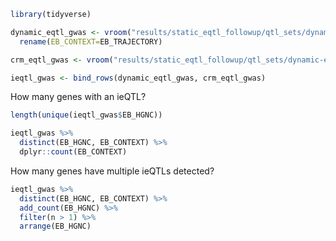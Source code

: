 ```r
library(tidyverse)
```

```r
dynamic_eqtl_gwas <- vroom("results/static_eqtl_followup/qtl_sets/dynamic-eqtls/opentargets_overlap/dynamic-signif_variant_gene_pairs.gtex_removed.opentargets_overlap.tagged_gtex_removed.bed") %>%
  rename(EB_CONTEXT=EB_TRAJECTORY)

crm_eqtl_gwas <- vroom("results/static_eqtl_followup/qtl_sets/dynamic-eqtls/opentargets_overlap/crm-all-signif_variant_gene_pairs.gtex_removed.opentargets_overlap.tagged_gtex_removed.bed")

ieqtl_gwas <- bind_rows(dynamic_eqtl_gwas, crm_eqtl_gwas)
```

How many genes with an ieQTL?
```r
length(unique(ieqtl_gwas$EB_HGNC))
```

```r
ieqtl_gwas %>%
  distinct(EB_HGNC, EB_CONTEXT) %>%
  dplyr::count(EB_CONTEXT)
```

How many genes have multiple ieQTLs detected?
```r
ieqtl_gwas %>%
  distinct(EB_HGNC, EB_CONTEXT) %>%
  add_count(EB_HGNC) %>%
  filter(n > 1) %>%
  arrange(EB_HGNC)
```

